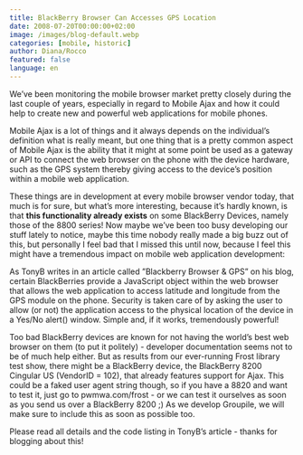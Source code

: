 ```yaml
---
title: BlackBerry Browser Can Accesses GPS Location
date: 2008-07-20T00:00:00+02:00
image: /images/blog-default.webp
categories: [mobile, historic]
author: Diana/Rocco
featured: false
language: en
---
```


<div class="entry-content">
We’ve been monitoring the mobile browser market pretty closely during the last couple of years, especially in regard to Mobile Ajax and how it could help to create new and powerful web applications for mobile phones.



Mobile Ajax is a lot of things and it always depends on the individual’s definition what is really meant, but one thing that is a pretty common aspect of Mobile Ajax is the ability that it might at some point be used as a gateway or API to connect the web browser on the phone with the device hardware, such as the GPS system thereby giving access to the device’s position within a mobile web application.



These things are in development at every mobile browser vendor today, that much is for sure, but what’s more interesting, because it’s hardly known, is that <span class="Apple-style-span" style="font-weight: bold">this functionality already exists</span> on some BlackBerry Devices, namely those of the 8800 series! Now maybe we’ve been too busy developing  our stuff lately to notice, maybe this time nobody really made a big buzz out of this, but personally I feel bad that I missed this until now, because I feel this might have a tremendous impact on mobile web application development:

As TonyB writes in an article called ”Blackberry Browser &amp; GPS” on  his blog, certain BlackBerries provide a JavaScript object within the web browser that allows the web application to access  latitude and  longitude from the GPS module on the phone. Security is taken care of by asking the user to allow (or not) the application access to the physical location of the device in a Yes/No alert() window. Simple and, if it works, tremendously powerful!



Too bad BlackBerry devices are known for not having the world’s best web browser on them (to put it politely) - developer documentation seems not to be of much help either. But as results from our ever-running Frost library test show, there might be a BlackBerry device, the BlackBerry 8200  Cingular US (VendorID = 102), that already features support for Ajax. This could be a faked user agent string though, so if you have a 8820 and want to test it, just go to  pwmwa.com/frost - or we can test it ourselves as soon as you send us over a BlackBerry 8200 ;) As we develop Groupile, we will make sure to include this as soon as possible too.



Please read all details and the code listing in TonyB’s article - thanks for blogging about this!
</div>

